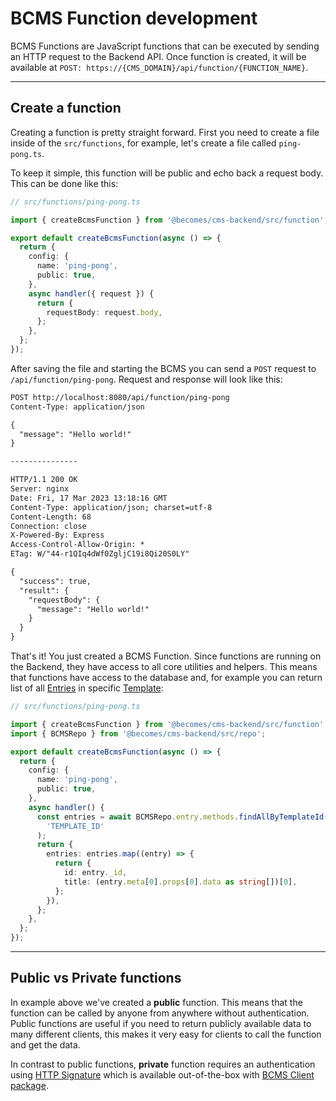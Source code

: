 # BCMS Function development

BCMS Functions are JavaScript functions that can be executed by sending an
HTTP request to the Backend API. Once function is created, it will be
available at `POST: https://{CMS_DOMAIN}/api/function/{FUNCTION_NAME}`.

---

## Create a function

Creating a function is pretty straight forward. First you need to create a
file inside of the `src/functions`, for example, let's create a file called
`ping-pong.ts`.

To keep it simple, this function will be public and echo back a request body.
This can be done like this:

```ts
// src/functions/ping-pong.ts

import { createBcmsFunction } from '@becomes/cms-backend/src/function';

export default createBcmsFunction(async () => {
  return {
    config: {
      name: 'ping-pong',
      public: true,
    },
    async handler({ request }) {
      return {
        requestBody: request.body,
      };
    },
  };
});
```

After saving the file and starting the BCMS you can send a `POST` request to
`/api/function/ping-pong`. Request and response will look like this:

```txt
POST http://localhost:8080/api/function/ping-pong
Content-Type: application/json

{
  "message": "Hello world!"
}

---------------

HTTP/1.1 200 OK
Server: nginx
Date: Fri, 17 Mar 2023 13:18:16 GMT
Content-Type: application/json; charset=utf-8
Content-Length: 68
Connection: close
X-Powered-By: Express
Access-Control-Allow-Origin: *
ETag: W/"44-r1QIq4dWf0ZgljC19i8Qi20S0LY"

{
  "success": true,
  "result": {
    "requestBody": {
      "message": "Hello world!"
    }
  }
}
```

That's it! You just created a BCMS Function. Since functions are running on the
Backend, they have access to all core utilities and helpers. This means that
functions have access to the database and, for example you can return list of
all [Entries](/inside-bcms/entries) in specific [Template](/inside-bcms/templates):

```ts
// src/functions/ping-pong.ts

import { createBcmsFunction } from '@becomes/cms-backend/src/function';
import { BCMSRepo } from '@becomes/cms-backend/src/repo';

export default createBcmsFunction(async () => {
  return {
    config: {
      name: 'ping-pong',
      public: true,
    },
    async handler() {
      const entries = await BCMSRepo.entry.methods.findAllByTemplateId(
        'TEMPLATE_ID'
      );
      return {
        entries: entries.map((entry) => {
          return {
            id: entry._id,
            title: (entry.meta[0].props[0].data as string[])[0],
          };
        }),
      };
    },
  };
});
```

---

## Public vs Private functions

In example above we've created a **public** function. This means that the
function can be called by anyone from anywhere without authentication. Public
functions are useful if you need to return publicly available data to many
different clients, this makes it very easy for clients to call the function 
and get the data.

In contrast to public functions, **private** function requires an authentication 
using [HTTP Signature](https://github.com/becomesco/cms-client/blob/master/src/util/security.ts#L6)
which is available out-of-the-box with [BCMS Client package](https://github.com/becomesco/cms-client).


